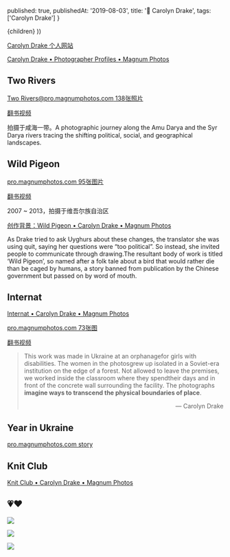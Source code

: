 
  published: true,
  publishedAt: '2019-08-03',
  title: '👩 Carolyn Drake',
  tags: ['Carolyn Drake']
}

  <BlogPost path={router.pathname} meta={meta}>
    {children}
  </BlogPost>
))

[Carolyn Drake 个人网站](https://carolyndrake.com/)

[Carolyn Drake • Photographer Profiles • Magnum Photos](https://www.magnumphotos.com/photographer/carolyn-drake/)

## Two Rivers
[Two Rivers@pro.magnumphotos.com 138张照片](https://pro.magnumphotos.com/Package/2K1HRG66AFST)

[翻书视频](https://www.youtube.com/watch?v=m1Qz2tnv6Aw)

拍摄于咸海一带。A photographic journey along the Amu Darya and the Syr Darya rivers tracing the shifting political, social, and geographical landscapes.

## Wild Pigeon

[pro.magnumphotos.com 95张图片](https://pro.magnumphotos.com/Package/2K1HRG66AYZV)

[翻书视频](https://vimeo.com/113013442)

2007 ~ 2013，拍摄于维吾尔族自治区

[创作背景：Wild Pigeon • Carolyn Drake • Magnum Photos](https://www.magnumphotos.com/arts-culture/society-arts-culture/carolyn-drake-wild-pigeon/)

As Drake tried to ask Uyghurs about these changes, the translator she was using quit, saying her questions were “too political”. So instead, she invited people to communicate through drawing.The resultant body of work is titled ‘Wild Pigeon’, so named after a folk tale about a bird that would rather die than be caged by humans, a story banned from publication by the Chinese government but passed on by word of mouth.

## Internat

[Internat • Carolyn Drake • Magnum Photos](https://www.magnumphotos.com/arts-culture/society-arts-culture/carolyn-drake-internat/)

[pro.magnumphotos.com 73张图](https://pro.magnumphotos.com/C.aspx?VP3=SearchResult&ALID=2K1HRGKH62_0)

[翻书视频](https://vimeo.com/237373656)

> This work was made in Ukraine at an orphanagefor girls with disabilities. The women in the photosgrew up isolated in a Soviet-era institution on the edge of a forest. Not allowed to leave the premises, we worked inside the classroom where they spendtheir days and in front of the concrete wall surrounding the facility. The photographs __imagine ways to transcend the physical boundaries of place__.
> <p align="right">— Carolyn Drake</p>

## Year in Ukraine

[pro.magnumphotos.com story](https://pro.magnumphotos.com/Package/2K1HRG6X8I59)

## Knit Club

[Knit Club • Carolyn Drake • Magnum Photos](https://www.magnumphotos.com/arts-culture/society-arts-culture/knit-club/)

## 💗❤️

![](/static/carolyn_drake/032107-navruskokand0017.jpg)

![](/static/carolyn_drake/NN11442677.jpg)

![](/static/carolyn_drake/NN11442729.jpg)
